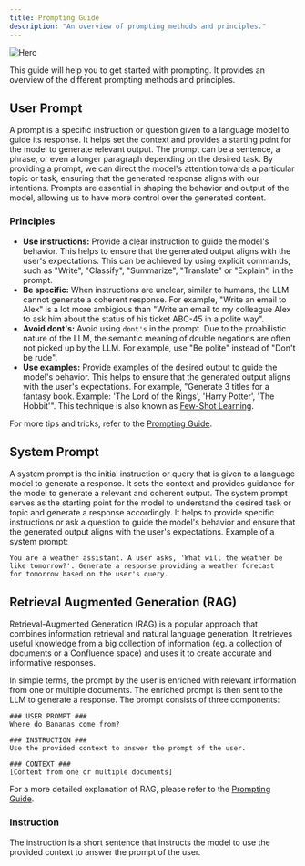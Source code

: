 ```yaml
---
title: Prompting Guide
description: "An overview of prompting methods and principles."
---
```


<img src="/images/files.png" alt="Hero" />

This guide will help you to get started with prompting. It provides an overview of the different prompting methods and principles.

## User Prompt

A prompt is a specific instruction or question given to a language model to guide its response. It helps set the context and provides a starting point for the model to generate relevant output. The prompt can be a sentence, a phrase, or even a longer paragraph depending on the desired task. By providing a prompt, we can direct the model's attention towards a particular topic or task, ensuring that the generated response aligns with our intentions. Prompts are essential in shaping the behavior and output of the model, allowing us to have more control over the generated content.

### Principles

- **Use instructions:** Provide a clear instruction to guide the model's behavior. This helps to ensure that the generated output aligns with the user's expectations. This can be achieved by using explicit commands, such as "Write", "Classify", "Summarize", "Translate" or "Explain", in the prompt.
- **Be specific:** When instructions are unclear, similar to humans, the LLM cannot generate a coherent response. For example, "Write an email to Alex" is a lot more ambigious than "Write an email to my colleague Alex to ask him about the status of his ticket ABC-45 in a polite way".
- **Avoid dont's:** Avoid using `dont's` in the prompt. Due to the proabilistic nature of the LLM, the semantic meaning of double negations are often not picked up by the LLM. For example, use "Be polite" instead of "Don't be rude".
- **Use examples:** Provide examples of the desired output to guide the model's behavior. This helps to ensure that the generated output aligns with the user's expectations. For example, "Generate 3 titles for a fantasy book. Example: 'The Lord of the Rings', 'Harry Potter', 'The Hobbit'". This technique is also known as [Few-Shot Learning](https://www.promptingguide.ai/techniques/fewshot).

For more tips and tricks, refer to the [Prompting Guide](https://www.promptingguide.ai/introduction/tips).

## System Prompt

A system prompt is the initial instruction or query that is given to a language model to generate a response. It sets the context and provides guidance for the model to generate a relevant and coherent output. The system prompt serves as the starting point for the model to understand the desired task or topic and generate a response accordingly. It helps to provide specific instructions or ask a question to guide the model's behavior and ensure that the generated output aligns with the user's expectations. Example of a system prompt:

```
You are a weather assistant. A user asks, 'What will the weather be
like tomorrow?'. Generate a response providing a weather forecast
for tomorrow based on the user's query.
```

## Retrieval Augmented Generation (RAG)

Retrieval-Augmented Generation (RAG) is a popular approach that combines information retrieval and natural language generation. It retrieves useful knowledge from a big collection of information (eg. a collection of documents or a Confluence space) and uses it to create accurate and informative responses.

In simple terms, the prompt by the user is enriched with relevant information from one or multiple documents. The enriched prompt is then sent to the LLM to generate a response. The prompt consists of three components:

```
### USER PROMPT ###
Where do Bananas come from?

### INSTRUCTION ###
Use the provided context to answer the prompt of the user.

### CONTEXT ###
[Content from one or multiple documents]
```

For a more detailed explanation of RAG, please refer to the [Prompting Guide](https://www.promptingguide.ai/techniques/rag).

### Instruction

The instruction is a short sentence that instructs the model to use the provided context to answer the prompt of the user.
